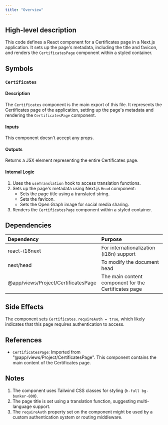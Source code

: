 ```yaml
---
title: "Overview"
---
```


## High-level description
This code defines a React component for a Certificates page in a Next.js application. It sets up the page's metadata, including the title and favicon, and renders the `CertificatesPage` component within a styled container.

## Symbols

### `Certificates`
#### Description
The `Certificates` component is the main export of this file. It represents the Certificates page of the application, setting up the page's metadata and rendering the `CertificatesPage` component.

#### Inputs
This component doesn't accept any props.

#### Outputs
Returns a JSX element representing the entire Certificates page.

#### Internal Logic
1. Uses the `useTranslation` hook to access translation functions.
2. Sets up the page's metadata using Next.js `Head` component:
   - Sets the page title using a translated string.
   - Sets the favicon.
   - Sets the Open Graph image for social media sharing.
3. Renders the `CertificatesPage` component within a styled container.

## Dependencies
| Dependency | Purpose |
|:-----------|:--------|
| react-i18next | For internationalization (i18n) support |
| next/head | To modify the document head |
| @app/views/Project/CertificatesPage | The main content component for the Certificates page |

## Side Effects
The component sets `Certificates.requireAuth = true`, which likely indicates that this page requires authentication to access.

## References
- `CertificatesPage`: Imported from "@app/views/Project/CertificatesPage". This component contains the main content of the Certificates page.

## Notes
1. The component uses Tailwind CSS classes for styling (`h-full bg-bunker-800`).
2. The page title is set using a translation function, suggesting multi-language support.
3. The `requireAuth` property set on the component might be used by a custom authentication system or routing middleware.
